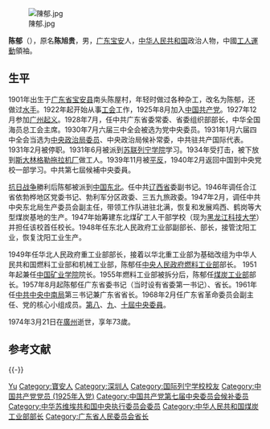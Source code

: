 {{Otheruses|other=名为陈郁的其他人物|陈郁}}
[[File:陳郁.jpg|thumb]]

'''陈郁'''（{{bd|1901年|11月11日|1974年|3月21日|catIdx=C陈}}），原名'''陈旭贵'''，男，[[广东省|广东]][[寶安縣|宝安]]人，[[中华人民共和国|中华人民共和国]]政治人物，中國[[勞工運動|工人運動]]領袖。

== 生平 ==
1901年出生于[[广东省|广东省]][[宝安县|宝安县]]南头陈屋村，年轻时做过各种杂工，改名为陈郁，还做过[[水手|水手]]。1922年起开始从事[[工会|工会]]工作，1925年8月加入[[中国共产党|中国共产党]]。1927年12月参加[[广州起义_(1927年)|广州起义]]。1928年7月，任中共广东省委常委、省委组织部部长，中华全国海员总工会主席。1930年7月六届三中全会被选为党中央委员。1931年1月六届四中全会当选为[[中国共产党中央政治局|中央政治局委员]]、中央政治局候补常委，中共驻共产国际代表。1931年2月被停职。1931年6月被派到[[苏联|苏联]][[国际列宁学校|列宁学院]]学习。1934年受打击，被下放到[[斯大林格勒拖拉机厂|斯大林格勒拖拉机厂]]做工人。1939年11月被[[平反|平反]]，1940年2月返回中国到中央党校一部学习。中共第七屆候補中央委員。

[[中国抗日战争|抗日战争]]勝利后陈郁被派到[[中国东北地区|中国东北]]。任中共[[辽西省|辽西省]]委副书记。1946年调任合江省依勃桦地区党委书记、勃利军分区政委、三五九旅政委。1947年2月，调任中共中央东北局生产委员会副主任，带领工作队进驻北满，恢复和发展鸡西、鹤岗等大型煤炭基地的生产。1947年始筹建东北煤矿工人干部学校（现为[[黑龙江科技大学|黑龙江科技大学]]）并担任该校首任校长。1948年任东北人民政府工业部副部长、部长，接管沈阳工业，恢复沈阳工业生产。

1949年任华北人民政府重工业部部长，接着以华北重工业部为基础改组为中华人民共和国燃料工业部和机械工业部，陈郁任[[中央人民政府燃料工业部|中央人民政府燃料工业部]]部长。 1951年起兼任[[中国矿业大学|中国矿业学院]]院长。1955年燃料工业部被拆分后，陈郁任[[中华人民共和国煤炭工业部|煤炭工业部]]部长。1957年8月起陈郁任广东省委书记（当时设有省委第一书记）、省长。1961年任[[中共中央中南局|中共中央中南局]]第三书记兼广东省省长。1968年2月任广东省革命委员会副主任、党的核心小组成员。[[中国共产党第八届中央委员会委员列表|第八]]、[[中国共产党第九届中央委员会委员列表|九]]、[[中国共产党第十届中央委员会委员列表|十屆中央委員]]。

1974年3月21日在[[广州市|廣州]]逝世，享年73歲。

== 参考文献 ==
{{Reflist}}

{{s-start}}
{{s-gov|prc}}
{{s-new}}
{{s-title|[[中央人民政府燃料工业部|中央人民政府燃料工业部]]部长|1949年10月－1954年9月}}
{{s-after|[[陈郁_(1901年)|陈郁]]|[[中华人民共和国燃料工业部|中华人民共和国燃料工业部]]部长}}
{{s-before|[[陈郁_(1901年)|陈郁]]|[[中央人民政府燃料工业部|中央人民政府燃料工业部]]部长}}
{{s-title|[[中华人民共和国燃料工业部|中华人民共和国燃料工业部]]部长|1954年9月－1955年7月}}
{{s-none|机构撤销}}
{{s-before|[[陶铸|陶铸]]}}
{{s-title|[[广东省人民委员会|广东省人民委员会]][[广东行政长官列表|省长]]|1957年8月－1967年11月}}
{{s-after|[[黄永胜|黄永胜]]}}
{{s-end}}

{{-}}
{{中共中央政治局/6}}
{{中央人民政府政务院|部门首长}}
{{国务院/1|部门首长}}
{{中华人民共和国广东省正职领导人|nocat}}
{{广东行政长官}}

{{Authority control}}
{{DEFAULTSORT:Chen陈}}
[[Category:陈姓|Yu]]
[[Category:寶安人|Category:寶安人]]
[[Category:深圳人|Category:深圳人]]
[[Category:国际列宁学校校友|Category:国际列宁学校校友]]
[[Category:中国共产党党员_(1925年入党)|Category:中国共产党党员 (1925年入党)]]
[[Category:中国共产党第七届中央委员会候补委员|Category:中国共产党第七届中央委员会候补委员]]
[[Category:中华苏维埃共和国中央执行委员会委员|Category:中华苏维埃共和国中央执行委员会委员]]
[[Category:中华人民共和国煤炭工业部部长|Category:中华人民共和国煤炭工业部部长]]
[[Category:广东省人民委员会省长|Category:广东省人民委员会省长]]